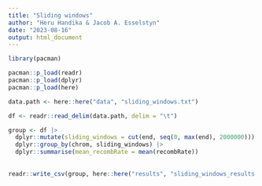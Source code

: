 ```yaml
---
title: "Sliding windows"
author: "Heru Handika & Jacob A. Esselstyn"
date: "2023-08-16"
output: html_document
---
```


```r
library(pacman)

pacman::p_load(readr)
pacman::p_load(dplyr)
pacman::p_load(here)

```

```r
data.path <- here::here("data", "sliding_windows.txt")

df <- readr::read_delim(data.path, delim = "\t")

group <- df |>
  dplyr::mutate(sliding_windows = cut(end, seq(0, max(end), 2000000))) |>
  dplyr::group_by(chrom, sliding_windows) |>
  dplyr::summarise(mean_recombRate = mean(recombRate))
  
  
readr::write_csv(group, here::here("results", "sliding_windows_results.csv"))
```



